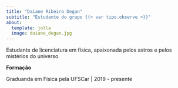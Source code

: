 ```yaml
---
title: "Daiane Ribeiro Degan"
subtitle: "Estudante do grupo {{< var tipo.observe >}}"
about:
  template: jolla
  image: daiane_degan.jpg
---
```


Estudante de licenciatura em física, apaixonada pelos astros e pelos mistérios do universo.

**Formação**

Graduanda em Física pela UFSCar | 2019 - presente

